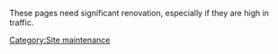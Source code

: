 These pages need significant renovation, especially if they are high in traffic.
[[Category:Site maintenance]]